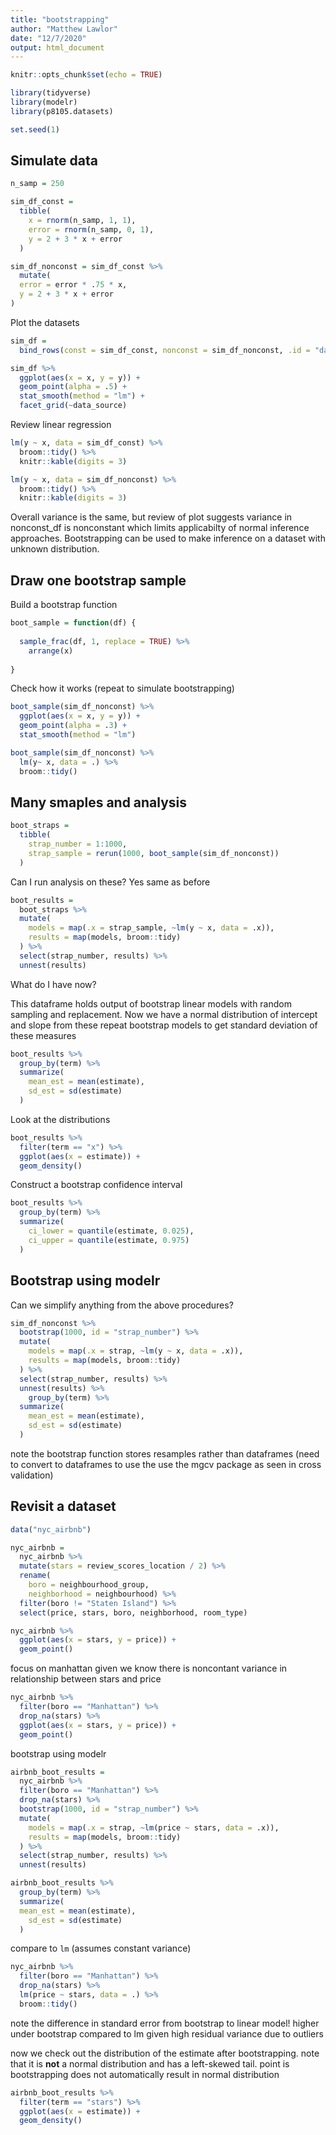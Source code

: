 ```yaml
---
title: "bootstrapping"
author: "Matthew Lawlor"
date: "12/7/2020"
output: html_document
---
```


```r
knitr::opts_chunk$set(echo = TRUE)

library(tidyverse)
library(modelr)
library(p8105.datasets)

set.seed(1)
```


## Simulate data

```r
n_samp = 250

sim_df_const = 
  tibble(
    x = rnorm(n_samp, 1, 1),
    error = rnorm(n_samp, 0, 1),
    y = 2 + 3 * x + error
  )

sim_df_nonconst = sim_df_const %>% 
  mutate(
  error = error * .75 * x,
  y = 2 + 3 * x + error
)
```

Plot the datasets

```r
sim_df = 
  bind_rows(const = sim_df_const, nonconst = sim_df_nonconst, .id = "data_source") 

sim_df %>% 
  ggplot(aes(x = x, y = y)) + 
  geom_point(alpha = .5) +
  stat_smooth(method = "lm") +
  facet_grid(~data_source) 
```

Review linear regression

```r
lm(y ~ x, data = sim_df_const) %>% 
  broom::tidy() %>% 
  knitr::kable(digits = 3)

lm(y ~ x, data = sim_df_nonconst) %>% 
  broom::tidy() %>% 
  knitr::kable(digits = 3)
```

Overall variance is the same, but review of plot suggests variance in nonconst_df is nonconstant which limits applicabilty of normal inference approaches. Bootstrapping can be used to make inference on a dataset with unknown distribution.

## Draw one bootstrap sample

Build a bootstrap function

```r
boot_sample = function(df) {
  
  sample_frac(df, 1, replace = TRUE) %>% 
    arrange(x)
  
}
```

Check how it works (repeat to simulate bootstrapping)

```r
boot_sample(sim_df_nonconst) %>% 
  ggplot(aes(x = x, y = y)) + 
  geom_point(alpha = .3) +
  stat_smooth(method = "lm")
```

```r
boot_sample(sim_df_nonconst) %>% 
  lm(y~ x, data = .) %>% 
  broom::tidy()
```

## Many smaples and analysis

```r
boot_straps = 
  tibble(
    strap_number = 1:1000,
    strap_sample = rerun(1000, boot_sample(sim_df_nonconst))
  )
```

Can I run analysis on these? Yes same as before

```r
boot_results = 
  boot_straps %>% 
  mutate(
    models = map(.x = strap_sample, ~lm(y ~ x, data = .x)),
    results = map(models, broom::tidy)
  ) %>% 
  select(strap_number, results) %>% 
  unnest(results)
```

What do I have now? 

This dataframe holds output of bootstrap linear models with random sampling and replacement. Now we have a normal distribution of intercept and slope from these repeat bootstrap models to get standard deviation of these measures

```r
boot_results %>% 
  group_by(term) %>% 
  summarize(
    mean_est = mean(estimate),
    sd_est = sd(estimate)
  )
```

Look at the distributions

```r
boot_results %>% 
  filter(term == "x") %>% 
  ggplot(aes(x = estimate)) +
  geom_density()
```

Construct a bootstrap confidence interval

```r
boot_results %>% 
  group_by(term) %>% 
  summarize(
    ci_lower = quantile(estimate, 0.025),
    ci_upper = quantile(estimate, 0.975)
  )
```

## Bootstrap using modelr

Can we simplify anything from the above procedures?

```r
sim_df_nonconst %>% 
  bootstrap(1000, id = "strap_number") %>% 
  mutate(
    models = map(.x = strap, ~lm(y ~ x, data = .x)),
    results = map(models, broom::tidy)
  ) %>% 
  select(strap_number, results) %>% 
  unnest(results) %>% 
    group_by(term) %>% 
  summarize(
    mean_est = mean(estimate),
    sd_est = sd(estimate)
  )
```

note the bootstrap function stores resamples rather than dataframes (need to convert to dataframes to use the use the mgcv package as seen in cross validation)

## Revisit a dataset

```r
data("nyc_airbnb")

nyc_airbnb = 
  nyc_airbnb %>% 
  mutate(stars = review_scores_location / 2) %>% 
  rename(
    boro = neighbourhood_group,
    neighborhood = neighbourhood) %>% 
  filter(boro != "Staten Island") %>% 
  select(price, stars, boro, neighborhood, room_type)
```


```r
nyc_airbnb %>% 
  ggplot(aes(x = stars, y = price)) +
  geom_point()
```

focus on manhattan given we know there is noncontant variance in relationship between stars and price

```r
nyc_airbnb %>% 
  filter(boro == "Manhattan") %>% 
  drop_na(stars) %>% 
  ggplot(aes(x = stars, y = price)) +
  geom_point()
```

bootstrap using modelr 

```r
airbnb_boot_results = 
  nyc_airbnb %>% 
  filter(boro == "Manhattan") %>% 
  drop_na(stars) %>% 
  bootstrap(1000, id = "strap_number") %>% 
  mutate(
    models = map(.x = strap, ~lm(price ~ stars, data = .x)),
    results = map(models, broom::tidy)
  ) %>% 
  select(strap_number, results) %>% 
  unnest(results)

airbnb_boot_results %>% 
  group_by(term) %>% 
  summarize(
  mean_est = mean(estimate),
    sd_est = sd(estimate)
  )
```

compare to `lm` (assumes constant variance)

```r
nyc_airbnb %>% 
  filter(boro == "Manhattan") %>% 
  drop_na(stars) %>% 
  lm(price ~ stars, data = .) %>% 
  broom::tidy()
```

note the difference in standard error from bootstrap to linear model! higher under bootstrap compared to lm given high residual variance due to outliers

now we check out the distribution of the estimate after bootstrapping. note that it is **not** a normal distribution and has a left-skewed tail. point is bootstrapping does not automatically result in normal distribution

```r
airbnb_boot_results %>% 
  filter(term == "stars") %>% 
  ggplot(aes(x = estimate)) +
  geom_density()
```

